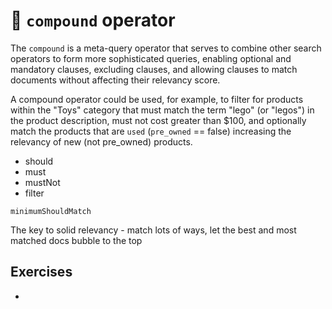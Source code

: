 # 📘 `compound` operator

The `compound` is a meta-query operator that serves to combine other search operators to form
more sophisticated queries, enabling optional and mandatory clauses, excluding clauses, and allowing clauses to match documents without affecting their relevancy score.

A compound operator could be used, for example, to filter for products within the "Toys" category that
must match the term "lego" (or "legos") in the product description, must not cost greater than $100, and optionally match the products that are `used` (`pre_owned` == false) increasing the relevancy of new (not pre_owned) products.

  * should
  * must
  * mustNot
  * filter

`minimumShouldMatch`

The key to solid relevancy - match lots of ways, let the best and most matched docs bubble to the top

## Exercises

  * 